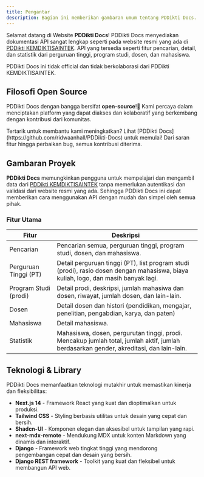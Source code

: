 ```yaml
---
title: Pengantar
description: Bagian ini memberikan gambaran umum tentang PDDikti Docs.
---
```


Selamat datang di Website **PDDikti Docs**! PDDikti Docs menyediakan dokumentasi API sangat lengkap seperti pada website resmi yang ada di [PDDikti KEMDIKTISAINTEK](https://PDDikti.kemdiktisaintek.go.id/). API yang tersedia seperti fitur pencarian, detail, dan statistik dari perguruan tinggi, program studi, dosen, dan mahasiswa.

<Note type="warning" title="Peringatan">
  PDDikti Docs ini tidak official dan tidak berkolaborasi dari PDDikti KEMDIKTISAINTEK.
</Note>

## Filosofi Open Source

PDDikti Docs dengan bangga bersifat **open-source**!🎉 Kami percaya dalam menciptakan platform yang dapat diakses dan kolaboratif yang berkembang dengan kontribusi dari komunitas.

<Note type="note" title="Berkontribusi">
 Tertarik untuk membantu kami meningkatkan? Lihat [PDDikti Docs](https://github.com/ridwaanhall/PDDikti-Docs) untuk memulai! Dari saran fitur hingga perbaikan bug, semua kontribusi diterima.
</Note>

## Gambaran Proyek

**PDDikti Docs** memungkinkan pengguna untuk mempelajari dan mengambil data dari [PDDikti KEMDIKTISAINTEK](https://PDDikti.kemdiktisaintek.go.id/) tanpa memerlukan autentikasi dan validasi dari website resmi yang ada. Sehingga PDDikti Docs ini dapat memberikan cara menggunakan API dengan mudah dan simpel oleh semua pihak.

### Fitur Utama

| **Fitur**                     | **Deskripsi**                                          |
|-------------------------------|----------------------------------------------------------|
| Pencarian                     | Pencarian semua, perguruan tinggi, program studi, dosen, dan mahasiswa. |
| Perguruan Tinggi (PT)         | Detail perguruan tinggi (PT), list program studi (prodi), rasio dosen dengan mahasiswa, biaya kuliah, logo, dan masih banyak lagi. |
| Program Studi (prodi)         | Detail prodi, deskripsi, jumlah mahasiwa dan dosen, riwayat, jumlah dosen, dan lain-lain. |
| Dosen                         | Detail dosen dan histori (pendidikan, mengajar, penelitian, pengabdian, karya, dan paten) |
| Mahasiswa                     | Detail mahasiswa. |
| Statistik | Mahasiswa, dosen, pergurutan tinggi, prodi. Mencakup jumlah total, jumlah aktif, jumlah berdasarkan gender, akreditasi, dan lain-lain. |

## Teknologi & Library

PDDikti Docs memanfaatkan teknologi mutakhir untuk memastikan kinerja dan fleksibilitas:

- **Next.js 14** - Framework React yang kuat dan dioptimalkan untuk produksi.
- **Tailwind CSS** - Styling berbasis utilitas untuk desain yang cepat dan bersih.
- **Shadcn-UI** - Komponen elegan dan aksesibel untuk tampilan yang rapi.
- **next-mdx-remote** - Mendukung MDX untuk konten Markdown yang dinamis dan interaktif.
- **Django** - Framework web tingkat tinggi yang mendorong pengembangan cepat dan desain yang bersih.
- **Django REST framework** - Toolkit yang kuat dan fleksibel untuk membangun API web.
